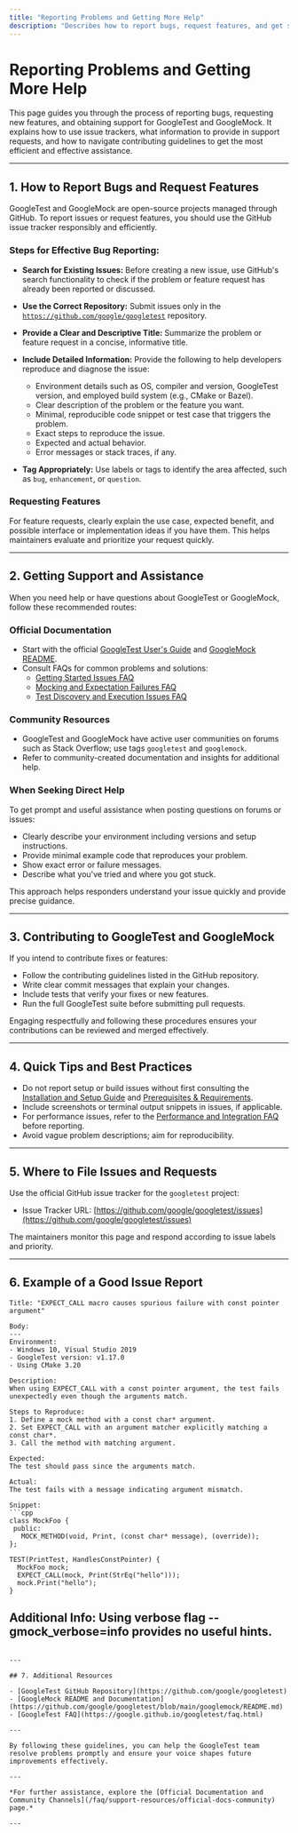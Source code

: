 ```yaml
---
title: "Reporting Problems and Getting More Help"
description: "Describes how to report bugs, request features, and get support through issue trackers and contributing guidelines. Explains what to provide in support requests for rapid assistance."
---
```


# Reporting Problems and Getting More Help

This page guides you through the process of reporting bugs, requesting new features, and obtaining support for GoogleTest and GoogleMock. It explains how to use issue trackers, what information to provide in support requests, and how to navigate contributing guidelines to get the most efficient and effective assistance.

---

## 1. How to Report Bugs and Request Features

GoogleTest and GoogleMock are open-source projects managed through GitHub. To report issues or request features, you should use the GitHub issue tracker responsibly and efficiently.

### Steps for Effective Bug Reporting:

- **Search for Existing Issues:** Before creating a new issue, use GitHub's search functionality to check if the problem or feature request has already been reported or discussed.

- **Use the Correct Repository:** Submit issues only in the [`https://github.com/google/googletest`](https://github.com/google/googletest) repository.

- **Provide a Clear and Descriptive Title:** Summarize the problem or feature request in a concise, informative title.

- **Include Detailed Information:** Provide the following to help developers reproduce and diagnose the issue:

  - Environment details such as OS, compiler and version, GoogleTest version, and employed build system (e.g., CMake or Bazel).
  - Clear description of the problem or the feature you want.
  - Minimal, reproducible code snippet or test case that triggers the problem.
  - Exact steps to reproduce the issue.
  - Expected and actual behavior.
  - Error messages or stack traces, if any.

- **Tag Appropriately:** Use labels or tags to identify the area affected, such as `bug`, `enhancement`, or `question`.

### Requesting Features

For feature requests, clearly explain the use case, expected benefit, and possible interface or implementation ideas if you have them. This helps maintainers evaluate and prioritize your request quickly.

---

## 2. Getting Support and Assistance

When you need help or have questions about GoogleTest or GoogleMock, follow these recommended routes:

### Official Documentation

- Start with the official [GoogleTest User's Guide](https://github.com/google/googletest/tree/main/docs) and [GoogleMock README](https://github.com/google/googletest/blob/main/googlemock/README.md).
- Consult FAQs for common problems and solutions:
  - [Getting Started Issues FAQ](/faq/common-issues-solutions/getting-started-issues)
  - [Mocking and Expectation Failures FAQ](/faq/common-issues-solutions/mocking-failures)
  - [Test Discovery and Execution Issues FAQ](/faq/common-issues-solutions/test-discovery-running)

### Community Resources

- GoogleTest and GoogleMock have active user communities on forums such as Stack Overflow; use tags `googletest` and `googlemock`.
- Refer to community-created documentation and insights for additional help.

### When Seeking Direct Help

To get prompt and useful assistance when posting questions on forums or issues:

- Clearly describe your environment including versions and setup instructions.
- Provide minimal example code that reproduces your problem.
- Show exact error or failure messages.
- Describe what you've tried and where you got stuck.

This approach helps responders understand your issue quickly and provide precise guidance.

---

## 3. Contributing to GoogleTest and GoogleMock

If you intend to contribute fixes or features:

- Follow the contributing guidelines listed in the GitHub repository.
- Write clear commit messages that explain your changes.
- Include tests that verify your fixes or new features.
- Run the full GoogleTest suite before submitting pull requests.

Engaging respectfully and following these procedures ensures your contributions can be reviewed and merged effectively.

---

## 4. Quick Tips and Best Practices

- Do not report setup or build issues without first consulting the [Installation and Setup Guide](https://github.com/google/googletest/tree/main/guides/getting-started/installation-setup) and [Prerequisites & Requirements](https://github.com/google/googletest/tree/main/getting-started/setup-installation/prerequisites-requirements).
- Include screenshots or terminal output snippets in issues, if applicable.
- For performance issues, refer to the [Performance and Integration FAQ](/faq/performance-integration/build-system-integration) before reporting.
- Avoid vague problem descriptions; aim for reproducibility.

---

## 5. Where to File Issues and Requests

Use the official GitHub issue tracker for the `googletest` project:

- Issue Tracker URL: [https://github.com/google/googletest/issues](https://github.com/google/googletest/issues)

The maintainers monitor this page and respond according to issue labels and priority.

---

## 6. Example of a Good Issue Report

```
Title: "EXPECT_CALL macro causes spurious failure with const pointer argument"

Body:
---
Environment:
- Windows 10, Visual Studio 2019
- GoogleTest version: v1.17.0
- Using CMake 3.20

Description:
When using EXPECT_CALL with a const pointer argument, the test fails unexpectedly even though the arguments match.

Steps to Reproduce:
1. Define a mock method with a const char* argument.
2. Set EXPECT_CALL with an argument matcher explicitly matching a const char*.
3. Call the method with matching argument.

Expected:
The test should pass since the arguments match.

Actual:
The test fails with a message indicating argument mismatch.

Snippet:
```cpp
class MockFoo {
 public:
   MOCK_METHOD(void, Print, (const char* message), (override));
};

TEST(PrintTest, HandlesConstPointer) {
  MockFoo mock;
  EXPECT_CALL(mock, Print(StrEq("hello")));
  mock.Print("hello");
}
```

Additional Info:
Using verbose flag --gmock_verbose=info provides no useful hints.
---
```

---

## 7. Additional Resources

- [GoogleTest GitHub Repository](https://github.com/google/googletest)
- [GoogleMock README and Documentation](https://github.com/google/googletest/blob/main/googlemock/README.md)
- [GoogleTest FAQ](https://google.github.io/googletest/faq.html)

---

By following these guidelines, you can help the GoogleTest team resolve problems promptly and ensure your voice shapes future improvements effectively.

---

*For further assistance, explore the [Official Documentation and Community Channels](/faq/support-resources/official-docs-community) page.*

---